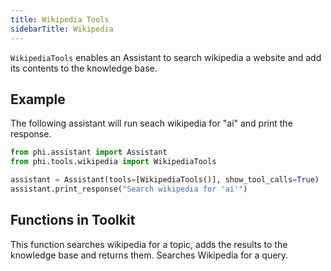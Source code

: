 ```yaml
---
title: Wikipedia Tools
sidebarTitle: Wikipedia
---
```


`WikipediaTools` enables an Assistant to search wikipedia a website and add its contents to the knowledge base.

## Example

The following assistant will run seach wikipedia for "ai" and print the response.

```python cookbook/tools/wikipedia.py
from phi.assistant import Assistant
from phi.tools.wikipedia import WikipediaTools

assistant = Assistant(tools=[WikipediaTools()], show_tool_calls=True)
assistant.print_response("Search wikipedia for 'ai'")
```

## Functions in Toolkit

<ResponseField name="search_wikipedia_and_update_knowledge_base">
  This function searches wikipedia for a topic, adds the results to the knowledge base and returns them.
</ResponseField>
<ResponseField name="search_wikipedia">
  Searches Wikipedia for a query.
</ResponseField>

<Snippet file="message-us-discord.mdx" />
